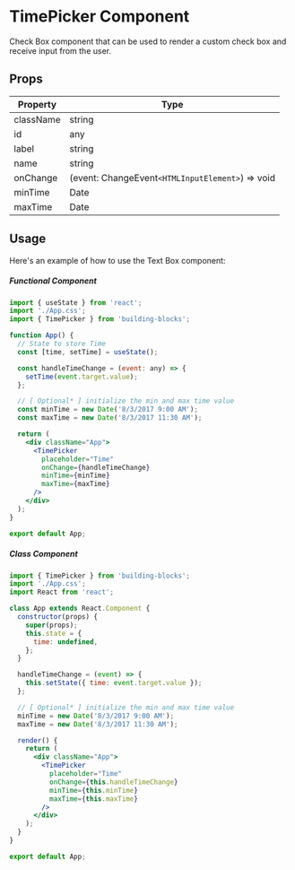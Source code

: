 # TimePicker Component

Check Box component that can be used to render a custom check box and receive input from the user.

## Props

| Property  | Type                                             |
| --------- | ------------------------------------------------ |
| className | string                                           |
| id        | any                                              |
| label     | string                                           |
| name      | string                                           |
| onChange  | (event: ChangeEvent`<HTMLInputElement>`) => void |
| minTime   | Date                                             |
| maxTime   | Date                                             |

## Usage

Here's an example of how to use the Text Box component:

##### Functional Component

```jsx filename="App.tsx"
import { useState } from 'react';
import './App.css';
import { TimePicker } from 'building-blocks';

function App() {
  // State to store Time
  const [time, setTime] = useState();

  const handleTimeChange = (event: any) => {
    setTime(event.target.value);
  };

  // [ Optional* ] initialize the min and max time value
  const minTime = new Date('8/3/2017 9:00 AM');
  const maxTime = new Date('8/3/2017 11:30 AM');

  return (
    <div className="App">
      <TimePicker
        placeholder="Time"
        onChange={handleTimeChange}
        minTime={minTime}
        maxTime={maxTime}
      />
    </div>
  );
}

export default App;
```

##### Class Component

```jsx filename="App.tsx"
import { TimePicker } from 'building-blocks';
import './App.css';
import React from 'react';

class App extends React.Component {
  constructor(props) {
    super(props);
    this.state = {
      time: undefined,
    };
  }

  handleTimeChange = (event) => {
    this.setState({ time: event.target.value });
  };

  // [ Optional* ] initialize the min and max time value
  minTime = new Date('8/3/2017 9:00 AM');
  maxTime = new Date('8/3/2017 11:30 AM');

  render() {
    return (
      <div className="App">
        <TimePicker
          placeholder="Time"
          onChange={this.handleTimeChange}
          minTime={this.minTime}
          maxTime={this.maxTime}
        />
      </div>
    );
  }
}

export default App;
```
